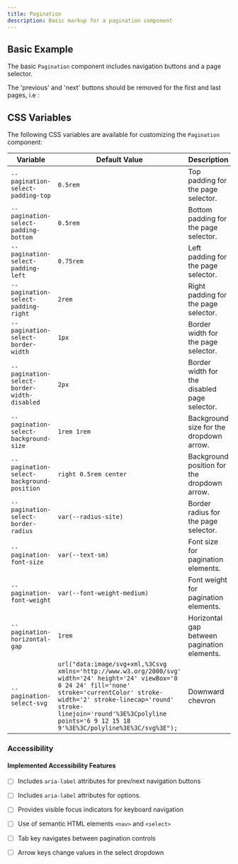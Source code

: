 ```yaml
---
title: Pagination
description: Basic markup for a pagination component
---
```



## Basic Example

The basic `Pagination` component includes navigation buttons and a page selector.

<ComponentPreview filePath="./src/components/pagination/Pagination.html">
  <Pagination />
</ComponentPreview>

The 'previous' and 'next' buttons should be removed for the first and last pages, i.e :

<ComponentPreview filePath="./src/components/pagination/Pagination_End.html">
  <Pagination_End />
</ComponentPreview>


## CSS Variables

The following CSS variables are available for customizing the `Pagination` component:

| Variable                              | Default Value               | Description                                   |
|---------------------------------------|-----------------------------|-----------------------------------------------|
| `--pagination-select-padding-top`     | `0.5rem`                    | Top padding for the page selector.           |
| `--pagination-select-padding-bottom`  | `0.5rem`                    | Bottom padding for the page selector.        |
| `--pagination-select-padding-left`    | `0.75rem`                   | Left padding for the page selector.          |
| `--pagination-select-padding-right`   | `2rem`                      | Right padding for the page selector.         |
| `--pagination-select-border-width`    | `1px`                       | Border width for the page selector.          |
| `--pagination-select-border-width-disabled` | `2px`                 | Border width for the disabled page selector. |
| `--pagination-select-background-size` | `1rem 1rem`                 | Background size for the dropdown arrow.      |
| `--pagination-select-background-position` | `right 0.5rem center`     | Background position for the dropdown arrow.  |
| `--pagination-select-border-radius`   | `var(--radius-site)`        | Border radius for the page selector.         |
| `--pagination-font-size`              | `var(--text-sm)`            | Font size for pagination elements.           |
| `--pagination-font-weight`            | `var(--font-weight-medium)` | Font weight for pagination elements.         |
| `--pagination-horizontal-gap`         | `1rem`                      | Horizontal gap between pagination elements.  |
| `--pagination-select-svg`         |     `url("data:image/svg+xml,%3Csvg xmlns='http://www.w3.org/2000/svg' width='24' height='24' viewBox='0 0 24 24' fill='none' stroke='currentColor' stroke-width='2' stroke-linecap='round' stroke-linejoin='round'%3E%3Cpolyline points='6 9 12 15 18 9'%3E%3C/polyline%3E%3C/svg%3E"); `               | Downward chevron |


### Accessibility

#### Implemented Accessibility Features

- [ ] Includes `aria-label` attributes for prev/next navigation buttons
- [ ] Includes `aria-label` attributes for options. 
- [ ] Provides visible focus indicators for keyboard navigation
- [ ] Use of semantic HTML elements `<nav>` and `<select>` 
- [ ] Tab key navigates between pagination controls
- [ ] Arrow keys change values in the select dropdown




